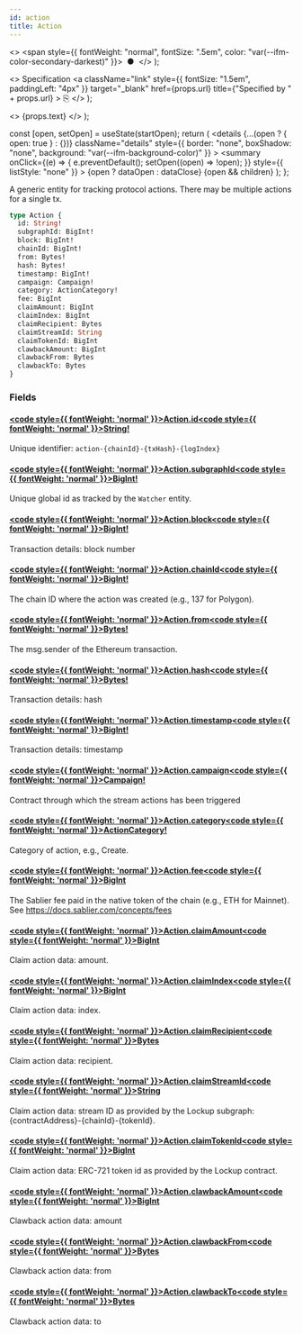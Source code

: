 ```yaml
---
id: action
title: Action
---
```


<head>
  <meta content="noindex" name="robots" />
  <meta charset="utf-8" />
</head>

  <>
    <span style={{ fontWeight: "normal", fontSize: ".5em", color: "var(--ifm-color-secondary-darkest)" }}>
      &nbsp;●&nbsp;
    </span>
  </>
);

  <>
    Specification
    <a
      className="link"
      style={{ fontSize: "1.5em", paddingLeft: "4px" }}
      target="_blank"
      href={props.url}
      title={"Specified by " + props.url}
    >
      ⎘
    </a>
  </>
);

  <>
    <span className={props.class}>{props.text}</span>
  </>
);


  const [open, setOpen] = useState(startOpen);
  return (
    <details
      {...(open ? { open: true } : {})}
      className="details"
      style={{ border: "none", boxShadow: "none", background: "var(--ifm-background-color)" }}
    >
      <summary
        onClick={(e) => {
          e.preventDefault();
          setOpen((open) => !open);
        }}
        style={{ listStyle: "none" }}
      >
        {open ? dataOpen : dataClose}
      </summary>
      {open && children}
    </details>
  );
};

A generic entity for tracking protocol actions. There may be multiple actions for a single tx.

```graphql
type Action {
  id: String!
  subgraphId: BigInt!
  block: BigInt!
  chainId: BigInt!
  from: Bytes!
  hash: Bytes!
  timestamp: BigInt!
  campaign: Campaign!
  category: ActionCategory!
  fee: BigInt
  claimAmount: BigInt
  claimIndex: BigInt
  claimRecipient: Bytes
  claimStreamId: String
  claimTokenId: BigInt
  clawbackAmount: BigInt
  clawbackFrom: Bytes
  clawbackTo: Bytes
}
```

### Fields

#### [<code style={{ fontWeight: 'normal' }}>Action.<b>id</b></code>](#)<Bullet />[<code style={{ fontWeight: 'normal' }}><b>String!</b></code>](/docs/api/airdrops/graphql/the-graph/scalars/string.mdx) <Badge class="badge badge--secondary badge--non_null" text="non-null"/> <Badge class="badge badge--secondary " text="scalar"/>

Unique identifier: `action-{chainId}-{txHash}-{logIndex}`

#### [<code style={{ fontWeight: 'normal' }}>Action.<b>subgraphId</b></code>](#)<Bullet />[<code style={{ fontWeight: 'normal' }}><b>BigInt!</b></code>](/docs/api/airdrops/graphql/the-graph/scalars/big-int.mdx) <Badge class="badge badge--secondary badge--non_null" text="non-null"/> <Badge class="badge badge--secondary " text="scalar"/>

Unique global id as tracked by the `Watcher` entity.

#### [<code style={{ fontWeight: 'normal' }}>Action.<b>block</b></code>](#)<Bullet />[<code style={{ fontWeight: 'normal' }}><b>BigInt!</b></code>](/docs/api/airdrops/graphql/the-graph/scalars/big-int.mdx) <Badge class="badge badge--secondary badge--non_null" text="non-null"/> <Badge class="badge badge--secondary " text="scalar"/>

Transaction details: block number

#### [<code style={{ fontWeight: 'normal' }}>Action.<b>chainId</b></code>](#)<Bullet />[<code style={{ fontWeight: 'normal' }}><b>BigInt!</b></code>](/docs/api/airdrops/graphql/the-graph/scalars/big-int.mdx) <Badge class="badge badge--secondary badge--non_null" text="non-null"/> <Badge class="badge badge--secondary " text="scalar"/>

The chain ID where the action was created (e.g., 137 for Polygon).

#### [<code style={{ fontWeight: 'normal' }}>Action.<b>from</b></code>](#)<Bullet />[<code style={{ fontWeight: 'normal' }}><b>Bytes!</b></code>](/docs/api/airdrops/graphql/the-graph/scalars/bytes.mdx) <Badge class="badge badge--secondary badge--non_null" text="non-null"/> <Badge class="badge badge--secondary " text="scalar"/>

The msg.sender of the Ethereum transaction.

#### [<code style={{ fontWeight: 'normal' }}>Action.<b>hash</b></code>](#)<Bullet />[<code style={{ fontWeight: 'normal' }}><b>Bytes!</b></code>](/docs/api/airdrops/graphql/the-graph/scalars/bytes.mdx) <Badge class="badge badge--secondary badge--non_null" text="non-null"/> <Badge class="badge badge--secondary " text="scalar"/>

Transaction details: hash

#### [<code style={{ fontWeight: 'normal' }}>Action.<b>timestamp</b></code>](#)<Bullet />[<code style={{ fontWeight: 'normal' }}><b>BigInt!</b></code>](/docs/api/airdrops/graphql/the-graph/scalars/big-int.mdx) <Badge class="badge badge--secondary badge--non_null" text="non-null"/> <Badge class="badge badge--secondary " text="scalar"/>

Transaction details: timestamp

#### [<code style={{ fontWeight: 'normal' }}>Action.<b>campaign</b></code>](#)<Bullet />[<code style={{ fontWeight: 'normal' }}><b>Campaign!</b></code>](/docs/api/airdrops/graphql/the-graph/objects/campaign.mdx) <Badge class="badge badge--secondary badge--non_null" text="non-null"/> <Badge class="badge badge--secondary " text="object"/>

Contract through which the stream actions has been triggered

#### [<code style={{ fontWeight: 'normal' }}>Action.<b>category</b></code>](#)<Bullet />[<code style={{ fontWeight: 'normal' }}><b>ActionCategory!</b></code>](/docs/api/airdrops/graphql/the-graph/enums/action-category.mdx) <Badge class="badge badge--secondary badge--non_null" text="non-null"/> <Badge class="badge badge--secondary " text="enum"/>

Category of action, e.g., Create.

#### [<code style={{ fontWeight: 'normal' }}>Action.<b>fee</b></code>](#)<Bullet />[<code style={{ fontWeight: 'normal' }}><b>BigInt</b></code>](/docs/api/airdrops/graphql/the-graph/scalars/big-int.mdx) <Badge class="badge badge--secondary " text="scalar"/>

The Sablier fee paid in the native token of the chain (e.g., ETH for Mainnet). See
https://docs.sablier.com/concepts/fees

#### [<code style={{ fontWeight: 'normal' }}>Action.<b>claimAmount</b></code>](#)<Bullet />[<code style={{ fontWeight: 'normal' }}><b>BigInt</b></code>](/docs/api/airdrops/graphql/the-graph/scalars/big-int.mdx) <Badge class="badge badge--secondary " text="scalar"/>

Claim action data: amount.

#### [<code style={{ fontWeight: 'normal' }}>Action.<b>claimIndex</b></code>](#)<Bullet />[<code style={{ fontWeight: 'normal' }}><b>BigInt</b></code>](/docs/api/airdrops/graphql/the-graph/scalars/big-int.mdx) <Badge class="badge badge--secondary " text="scalar"/>

Claim action data: index.

#### [<code style={{ fontWeight: 'normal' }}>Action.<b>claimRecipient</b></code>](#)<Bullet />[<code style={{ fontWeight: 'normal' }}><b>Bytes</b></code>](/docs/api/airdrops/graphql/the-graph/scalars/bytes.mdx) <Badge class="badge badge--secondary " text="scalar"/>

Claim action data: recipient.

#### [<code style={{ fontWeight: 'normal' }}>Action.<b>claimStreamId</b></code>](#)<Bullet />[<code style={{ fontWeight: 'normal' }}><b>String</b></code>](/docs/api/airdrops/graphql/the-graph/scalars/string.mdx) <Badge class="badge badge--secondary " text="scalar"/>

Claim action data: stream ID as provided by the Lockup subgraph:
&#x007B;contractAddress&#x007D;-&#x007B;chainId&#x007D;-&#x007B;tokenId&#x007D;.

#### [<code style={{ fontWeight: 'normal' }}>Action.<b>claimTokenId</b></code>](#)<Bullet />[<code style={{ fontWeight: 'normal' }}><b>BigInt</b></code>](/docs/api/airdrops/graphql/the-graph/scalars/big-int.mdx) <Badge class="badge badge--secondary " text="scalar"/>

Claim action data: ERC-721 token id as provided by the Lockup contract.

#### [<code style={{ fontWeight: 'normal' }}>Action.<b>clawbackAmount</b></code>](#)<Bullet />[<code style={{ fontWeight: 'normal' }}><b>BigInt</b></code>](/docs/api/airdrops/graphql/the-graph/scalars/big-int.mdx) <Badge class="badge badge--secondary " text="scalar"/>

Clawback action data: amount

#### [<code style={{ fontWeight: 'normal' }}>Action.<b>clawbackFrom</b></code>](#)<Bullet />[<code style={{ fontWeight: 'normal' }}><b>Bytes</b></code>](/docs/api/airdrops/graphql/the-graph/scalars/bytes.mdx) <Badge class="badge badge--secondary " text="scalar"/>

Clawback action data: from

#### [<code style={{ fontWeight: 'normal' }}>Action.<b>clawbackTo</b></code>](#)<Bullet />[<code style={{ fontWeight: 'normal' }}><b>Bytes</b></code>](/docs/api/airdrops/graphql/the-graph/scalars/bytes.mdx) <Badge class="badge badge--secondary " text="scalar"/>

Clawback action data: to
